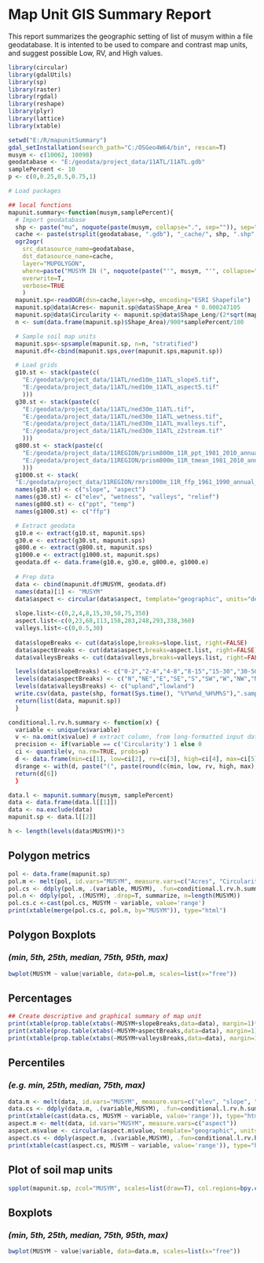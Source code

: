 # Map Unit GIS Summary Report

This report summarizes the geographic setting of list of musym within a file geodatabase. It is intented to be used to compare and contrast map units, and suggest possible Low, RV, and High values. 

```r
library(circular)
library(gdalUtils)
library(sp)
library(raster)
library(rgdal)
library(reshape)
library(plyr)
library(lattice)
library(xtable)
```

```r
setwd("E:/R/mapunitSummary")
gdal_setInstallation(search_path="C:/OSGeo4W64/bin", rescan=T)
musym <- c(10062, 10098)
geodatabase <- "E:/geodata/project_data/11ATL/11ATL.gdb"
samplePercent <- 10
p <- c(0,0.25,0.5,0.75,1)

# Load packages

## local functions
mapunit.summary<-function(musym,samplePercent){
  # Import geodatabase
  shp <- paste("mu", noquote(paste(musym, collapse=".", sep="")), sep="")
  cache <- paste(strsplit(geodatabase, ".gdb"), "_cache/", shp, ".shp", sep="")
  ogr2ogr(
    src_datasource_name=geodatabase,
    dst_datasource_name=cache,
    layer="MUPOLYGON",
    where=paste("MUSYM IN (", noquote(paste("'", musym, "'", collapse=",", sep="")),")", sep=""),
    overwrite=T,
    verbose=TRUE
    )
  mapunit.sp<-readOGR(dsn=cache,layer=shp, encoding="ESRI Shapefile")
  mapunit.sp@data$Acres<- mapunit.sp@data$Shape_Area * 0.000247105
  mapunit.sp@data$Circularity <- mapunit.sp@data$Shape_Leng/(2*sqrt(mapunit.sp@data$Shape_Area/pi)*pi)
  n <- sum(data.frame(mapunit.sp)$Shape_Area)/900*samplePercent/100

  # Sample soil map units
  mapunit.sps<-spsample(mapunit.sp, n=n, "stratified")
  mapunit.df<-cbind(mapunit.sps,over(mapunit.sps,mapunit.sp))

  # Load grids
  g10.st <- stack(paste(c(
    "E:/geodata/project_data/11ATL/ned10m_11ATL_slope5.tif", 
    "E:/geodata/project_data/11ATL/ned10m_11ATL_aspect5.tif"
    )))
  g30.st <- stack(paste(c(
    "E:/geodata/project_data/11ATL/ned30m_11ATL.tif",
    "E:/geodata/project_data/11ATL/ned30m_11ATL_wetness.tif",
    "E:/geodata/project_data/11ATL/ned30m_11ATL_mvalleys.tif",
    "E:/geodata/project_data/11ATL/ned30m_11ATL_z2stream.tif"
    )))
  g800.st <- stack(paste(c(
    "E:/geodata/project_data/11REGION/prism800m_11R_ppt_1981_2010_annual_mm.tif", 
    "E:/geodata/project_data/11REGION/prism800m_11R_tmean_1981_2010_annual_C.tif"
    )))
  g1000.st <- stack(
  "E:/geodata/project_data/11REGION/rmrs1000m_11R_ffp_1961_1990_annual_days.tif")
  names(g10.st) <- c("slope", "aspect")
  names(g30.st) <- c("elev", "wetness", "valleys", "relief")
  names(g800.st) <- c("ppt", "temp")
  names(g1000.st) <- c("ffp")

  # Extract geodata
  g10.e <- extract(g10.st, mapunit.sps)
  g30.e <- extract(g30.st, mapunit.sps)
  g800.e <- extract(g800.st, mapunit.sps)
  g1000.e <- extract(g1000.st, mapunit.sps)
  geodata.df <- data.frame(g10.e, g30.e, g800.e, g1000.e)
  
  # Prep data
  data <- cbind(mapunit.df$MUSYM, geodata.df)
  names(data)[1] <- "MUSYM"
  data$aspect <- circular(data$aspect, template="geographic", units="degrees", modulo="2pi")
  
  slope.list<-c(0,2,4,8,15,30,50,75,350)
  aspect.list<-c(0,23,68,113,158,203,248,293,338,360) 
  valleys.list<-c(0,0.5,30)
  
  data$slopeBreaks <- cut(data$slope,breaks=slope.list, right=FALSE)
  data$aspectBreaks <- cut(data$aspect,breaks=aspect.list, right=FALSE)
  data$valleysBreaks <- cut(data$valleys,breaks=valleys.list, right=FALSE)

  levels(data$slopeBreaks) <- c("0-2","2-4","4-8","8-15","15-30","30-50","50-75","75-350")
  levels(data$aspectBreaks) <- c("N","NE","E","SE","S","SW","W","NW","N")
  levels(data$valleysBreaks) <- c("upland","lowland")
  write.csv(data, paste(shp, format(Sys.time(), "%Y%m%d_%H%M%S"),".sample.csv", sep=""))
  return(list(data, mapunit.sp))
  }

conditional.l.rv.h.summary <- function(x) {
  variable <- unique(x$variable)
  v <- na.omit(x$value) # extract column, from long-formatted input data
  precision <- if(variable == c('Circularity') 1 else 0
  ci <- quantile(v, na.rm=TRUE, probs=p) 
  d <- data.frame(min=ci[1], low=ci[2], rv=ci[3], high=ci[4], max=ci[5], stringsAsFactors=FALSE) # combine into DF
  d$range <- with(d, paste("(", paste(round(c(min, low, rv, high, max), precision),collapse=', '), ")", sep="")) # add 'range' column for pretty-printing
  return(d[6])
  }

data.l <- mapunit.summary(musym, samplePercent)
data <- data.frame(data.l[[1]])
data <- na.exclude(data)
mapunit.sp <- data.l[[2]]

h <- length(levels(data$MUSYM))*3
```

## Polygon metrics
```r
pol <- data.frame(mapunit.sp)
pol.m <- melt(pol, id.vars="MUSYM", measure.vars=c("Acres", "Circularity"))
pol.cs <- ddply(pol.m, .(variable, MUSYM), .fun=conditional.l.rv.h.summary)
pol.n <- ddply(pol, .(MUSYM), .drop=T, summarize, n=length(MUSYM))
pol.cs.c <-cast(pol.cs, MUSYM ~ variable, value='range')
print(xtable(merge(pol.cs.c, pol.n, by="MUSYM")), type="html")
```

## Polygon Boxplots
### *(min, 5th, 25th, median, 75th, 95th, max)*
```r
bwplot(MUSYM ~ value|variable, data=pol.m, scales=list(x="free"))          
```

## Percentages
```r
## Create descriptive and graphical summary of map unit
print(xtable(prop.table(xtabs(~MUSYM+slopeBreaks,data=data), margin=1)*100, digits=0, caption="Slope breaks"), type="html", caption.placement="top")
print(xtable(prop.table(xtabs(~MUSYM+aspectBreaks,data=data), margin=1)*100, digits=0, caption="Aspect breaks"), type="html", caption.placement="top")
print(xtable(prop.table(xtabs(~MUSYM+valleysBreaks,data=data), margin=1)*100, digits=0, caption="valleys breaks"), type="html", caption.placement="top")
```

## Percentiles
### *(e.g. min, 25th, median, 75th, max)*
```r
data.m <- melt(data, id.vars="MUSYM", measure.vars=c("elev", "slope", "valleys", "wetness", "ppt", "temp", "ffp"))
data.cs <- ddply(data.m, .(variable,MUSYM), .fun=conditional.l.rv.h.summary)
print(xtable(cast(data.cs, MUSYM ~ variable, value='range')), type="html")
aspect.m <- melt(data, id.vars="MUSYM", measure.vars=c("aspect"))
aspect.m$value <- circular(aspect.m$value, template="geographic", units="degrees", modulo="2pi")
aspect.cs <- ddply(aspect.m, .(variable,MUSYM), .fun=conditional.l.rv.h.summary)
print(xtable(cast(aspect.cs, MUSYM ~ variable, value='range')), type="html")
```

## Plot of soil map units
```r
spplot(mapunit.sp, zcol="MUSYM", scales=list(draw=T), col.regions=bpy.colors(length(musym)))
```

## Boxplots
### *(min, 5th, 25th, median, 75th, 95th, max)*
```r
bwplot(MUSYM ~ value|variable, data=data.m, scales=list(x="free"))          
```

